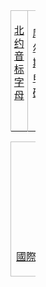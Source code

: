 <onlyinclude><div style="width: 400px;">
{| cellspacing=0 cellpadding=0 width=100% style="text-align: center; background: white;"
|- style="font-size: 85%; line-height: 125%;"
| width=50% style="border-left: 1px solid silver; border-top: 1px solid silver; line-height:1.3em; padding:0.3em;" |  [[北约音标字母]]
| width=50% style="border-left: 1px solid silver; border-top: 1px solid silver; border-right: 1px solid silver;"|[[摩尔斯电码]]
|- style="font-family: monospace; font-weight: bold; line-height: 100%; font-size:150%"
| width=50% style="border-left: 1px solid silver; padding:0.3em;" | {{{NATO}}}
| width=50% style="border-left: 1px solid silver; border-right: 1px solid silver; font-size: large;" | <span class="plainlinksneverexpand nounderlines" style="letter-spacing: 0.2em;">[[Media: morse code.ogg|{{{Morse}}}]]</span>
|}
{| cellspacing=0 cellpadding=0 width=100% style="text-align: center; background: white;"
|- style="height: 80px;"
| width=20% style="border-left: 1px solid silver; border-top: 1px solid silver; padding:0.3em;" |[[Image:ICS_{{{NATO}}}.svg|75px|border]]
| width=20% style="border-left: 1px solid silver; border-top: 1px solid silver; padding:0.3em;" |[[Image:Semaphore_{{{NATO}}}.svg|90px]]
| width=20% style="border-left: 1px solid silver; border-right: 1px solid silver; border-top: 1px solid silver; padding:0.3em;" | [[Image:Sign_language_{{{fingerspelling|{{PAGENAME}}}}}.svg|77px]]
| width=20% style="border-left: 1px solid silver; border-right: 1px solid silver; border-top: 1px solid silver; padding:0.3em;" | [[Image:BSL_letter_{{{fingerspelling|{{PAGENAME}}}}}.svg|77px]]
| width=20% style="border-left: 1px solid silver; border-right: 1px solid silver; border-top: 1px solid silver; padding:0.3em;" | [[Image:Braille_{{{Character}}}.svg|77px|{{{Braille}}}]]
|- style="font-size: 85%; line-height: 125%;"
| width=20% style="border-left: 1px solid silver; border-bottom: 1px solid silver; padding-bottom:0.3em;" |[[國際信號旗]]
| width=20% style="border-left: 1px solid silver; border-bottom: 1px solid silver;" |  [[旗語]]
| width=20% style="border-left: 1px solid silver; border-right: 1px solid silver; border-bottom: 1px solid silver;" |  [[美国手语字母]]
| width=20% style="border-left: 1px solid silver; border-right: 1px solid silver; border-bottom: 1px solid silver;" |  {{link-en|英国手语字母|British manual alphabet}}
| width=20% style="border-left: 1px solid silver; border-right: 1px solid silver; border-bottom: 1px solid silver;" |  [[盲文]]
|}
</div></onlyinclude><noinclude>
{{documentation}}
<!-- Add categories and interwikis to the /doc subpage, not here! -->
</noinclude>